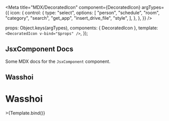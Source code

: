
<Meta
  title="MDX/DecoratedIcon"
  component={DecoratedIcon}
  argTypes={{
    icon: {
      control: {
        type: "select",
        options: [
          "person",
          "schedule",
          "room",
          "category",
          "search",
          "get_app",
          "insert_drive_file",
          "style",
        ],
      },
    },
  }}
/>

<!-- <ArgsTable of={DecoratedIcon} /> -->

  props: Object.keys(argTypes),
  components: { DecoratedIcon },
  template: `<DecoratedIcon v-bind="$props" />`,
});

## JsxComponent Docs

Some MDX docs for the `JsxComponent` component.

## Wasshoi

# Wasshoi

<Preview>
  <Story name="small">>{Template.bind()}</Story>
</Preview>
